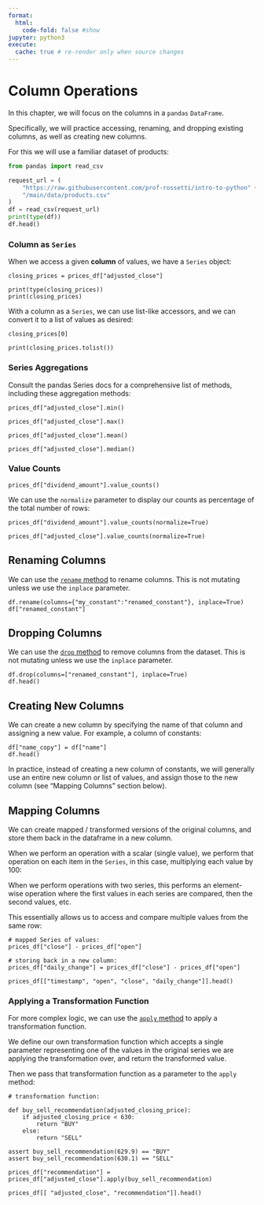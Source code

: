 ```yaml
---
format:
  html:
    code-fold: false #show
jupyter: python3
execute:
  cache: true # re-render only when source changes
---
```


# Column Operations

In this chapter, we will focus on the columns in a `pandas` `DataFrame`.

Specifically, we will practice accessing, renaming, and dropping existing columns, as well as creating new columns.

For this we will use a familiar dataset of products:

```python
from pandas import read_csv

request_url = (
    "https://raw.githubusercontent.com/prof-rossetti/intro-to-python" +
    "/main/data/products.csv"
)
df = read_csv(request_url)
print(type(df))
df.head()
```



### Column as `Series`

When we access a given **column** of values, we have a `Series` object:

```
closing_prices = prices_df["adjusted_close"]

print(type(closing_prices))
print(closing_prices)
```

With a column as a `Series`, we can use list-like accessors, and we can convert it to a list of values as desired:

```
closing_prices[0]

print(closing_prices.tolist())
```



### Series Aggregations

Consult the pandas Series docs for a comprehensive list of methods, including these aggregation methods:


```
prices_df["adjusted_close"].min()

prices_df["adjusted_close"].max()

prices_df["adjusted_close"].mean()

prices_df["adjusted_close"].median()
```


### Value Counts

```
prices_df["dividend_amount"].value_counts()
```

We can use the `normalize` parameter to display our counts as percentage of the total number of rows:

```
prices_df["dividend_amount"].value_counts(normalize=True)
```


```
prices_df["adjusted_close"].value_counts(normalize=True)
```


## Renaming Columns

We can use the [`rename` method](https://pandas.pydata.org/docs/reference/api/pandas.DataFrame.rename.html) to rename columns. This is not mutating unless we use the `inplace` parameter.


```
df.rename(columns={"my_constant":"renamed_constant"}, inplace=True)
df["renamed_constant"]
```

## Dropping Columns

We can use the [`drop` method](https://pandas.pydata.org/docs/reference/api/pandas.DataFrame.drop.html) to remove columns from the dataset. This is not mutating unless we use the `inplace` parameter.


```
df.drop(columns=["renamed_constant"], inplace=True)
df.head()
```

## Creating New Columns


We can create a new column by specifying the name of that column and assigning a new value. For example, a column of constants:

```
df["name_copy"] = df["name"]
df.head()
```

In practice, instead of creating a new column of constants, we will generally use an entire new column or list of values, and assign those to the new column (see "Mapping Columns" section below).

## Mapping Columns


We can create mapped / transformed versions of the original columns, and store them back in the dataframe in a new column.

When we perform an operation with a scalar (single value), we perform that operation on each item in the `Series`, in this case, multiplying each value by 100:


When we perform operations with two series, this performs an element-wise operation where the first values in each series are compared, then the second values, etc.

This essentially allows us to access and compare multiple values from the same row:


```
# mapped Series of values:
prices_df["close"] - prices_df["open"]
```

```
# storing back in a new column:
prices_df["daily_change"] = prices_df["close"] - prices_df["open"]

prices_df[["timestamp", "open", "close", "daily_change"]].head()
```

### Applying a Transformation Function

For more complex logic, we can use the [`apply` method](https://pandas.pydata.org/docs/reference/api/pandas.Series.apply.html) to apply a transformation function.

We define our own transformation function which accepts a single parameter representing one of the values in the original series we are applying the transformation over, and return the transformed value.

Then we pass that transformation function as a parameter to the `apply` method:

```
# transformation function:

def buy_sell_recommendation(adjusted_closing_price):
    if adjusted_closing_price < 630:
        return "BUY"
    else:
        return "SELL"

assert buy_sell_recommendation(629.9) == "BUY"
assert buy_sell_recommendation(630.1) == "SELL"
```

```
prices_df["recommendation"] = prices_df["adjusted_close"].apply(buy_sell_recommendation)

prices_df[[ "adjusted_close", "recommendation"]].head()
```
